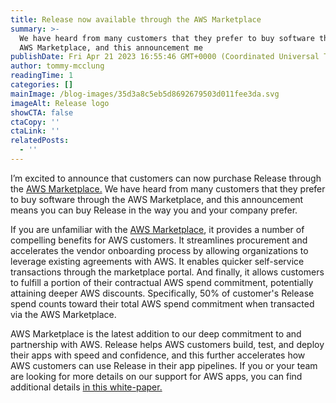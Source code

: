 ```yaml
---
title: Release now available through the AWS Marketplace
summary: >-
  We have heard from many customers that they prefer to buy software through the
  AWS Marketplace, and this announcement me
publishDate: Fri Apr 21 2023 16:55:46 GMT+0000 (Coordinated Universal Time)
author: tommy-mcclung
readingTime: 1
categories: []
mainImage: /blog-images/35d3a8c5eb5d8692679503d011fee3da.svg
imageAlt: Release logo
showCTA: false
ctaCopy: ''
ctaLink: ''
relatedPosts:
  - ''
---
```


I’m excited to announce that customers can now purchase Release through the [AWS Marketplace.](https://aws.amazon.com/marketplace/pp/prodview-faxqlvzq65fea) We have heard from many customers that they prefer to buy software through the AWS Marketplace, and this announcement means you can buy Release in the way you and your company prefer.

If you are unfamiliar with the [AWS Marketplace](https://aws.amazon.com/marketplace), it provides a number of compelling benefits for AWS customers. It streamlines procurement and accelerates the vendor onboarding process by allowing organizations to leverage existing agreements with AWS. It enables quicker self-service transactions through the marketplace portal. And finally, it allows customers to fulfill a portion of their contractual AWS spend commitment, potentially attaining deeper AWS discounts. Specifically, 50% of customer's Release spend counts toward their total AWS spend commitment when transacted via the AWS Marketplace.

AWS Marketplace is the latest addition to our deep commitment to and partnership with AWS. Release helps AWS customers build, test, and deploy their apps with speed and confidence, and this further accelerates how AWS customers can use Release in their app pipelines. If you or your team are looking for more details on our support for AWS apps, you can find additional details [in this white-paper.](https://release.com/whitepaper/aws-releasehub-for-you)